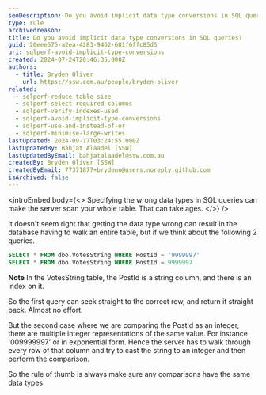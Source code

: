 ```yaml
---
seoDescription: Do you avoid implicit data type conversions in SQL queries?
type: rule
archivedreason:
title: Do you avoid implicit data type conversions in SQL queries?
guid: 20eee575-a2ea-4283-9462-681f6ffc85d5
uri: sqlperf-avoid-implicit-type-conversions
created: 2024-07-24T20:46:35.000Z
authors:
  - title: Bryden Oliver
    url: https://ssw.com.au/people/bryden-oliver
related:
  - sqlperf-reduce-table-size
  - sqlperf-select-required-columns
  - sqlperf-verify-indexes-used
  - sqlperf-avoid-implicit-type-conversions
  - sqlperf-use-and-instead-of-or
  - sqlperf-minimise-large-writes
lastUpdated: 2024-09-17T03:24:55.000Z
lastUpdatedBy: Bahjat Alaadel [SSW]
lastUpdatedByEmail: bahjatalaadel@ssw.com.au
createdBy: Bryden Oliver [SSW]
createdByEmail: 77371877+brydeno@users.noreply.github.com
isArchived: false
---
```


<introEmbed
  body={<>
Specifying the wrong data types in SQL queries can make the server scan your whole table. That can take ages.
  </>}
/>
<youtubeEmbed url="https://www.youtube.com/embed/3Hh-RGxFcec" description="Video: Avoid implicit type conversions | Bryden Oliver (3 min)" />

It doesn't seem right that getting the data type wrong can result in the database having to walk an entire table, but if we think about the following 2 queries.

```sql
SELECT * FROM dbo.VotesString WHERE PostId = '9999997'
SELECT * FROM dbo.VotesString WHERE PostId = 9999997
```

**Note** In the VotesString table, the PostId is a string column, and there is an index on it.

So the first query can seek straight to the correct row, and return it straight back. Almost no effort.

But the second case where we are comparing the PostId as an integer, there are multiple integer representations of the same value. For instance '009999997' or in exponential form. Hence the server has to walk through every row of that column and try to cast the string to an integer and then perform the comparison.

So the rule of thumb is always make sure any comparisons have the same data types.
